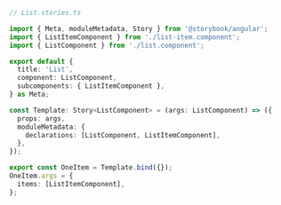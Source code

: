 ```ts
// List.stories.ts

import { Meta, moduleMetadata, Story } from '@storybook/angular';
import { ListItemComponent } from './list-item.component';
import { ListComponent } from './list.component';

export default {
  title: 'List',
  component: ListComponent,
  subcomponents: { ListItemComponent },
} as Meta;

const Template: Story<ListComponent> = (args: ListComponent) => ({
  props: args,
  moduleMetadata: {
    declarations: [ListComponent, ListItemComponent],
  },
});

export const OneItem = Template.bind({});
OneItem.args = {
  items: [ListItemComponent],
};
```
